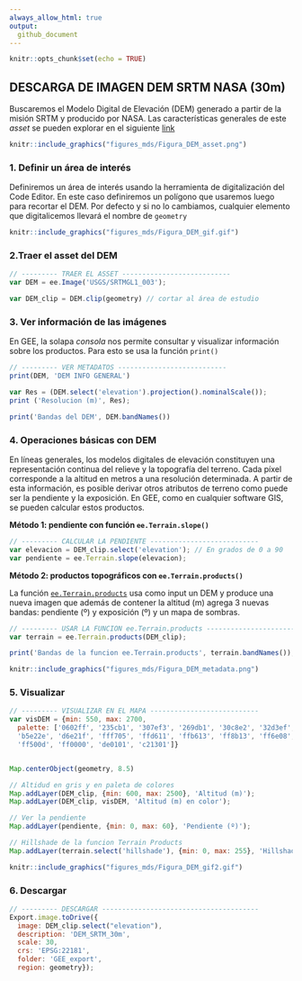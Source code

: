 ```yaml
---
always_allow_html: true
output:
  github_document
---
```


```r
knitr::opts_chunk$set(echo = TRUE)
```

## **DESCARGA DE IMAGEN DEM SRTM NASA (30m)**

Buscaremos el Modelo Digital de Elevación (DEM) generado a partir de la misión SRTM y producido por NASA. Las características generales de este *asset* se pueden explorar en el siguiente [link](https://developers.google.com/earth-engine/datasets/catalog/USGS_SRTMGL1_003)


```r

knitr::include_graphics("figures_mds/Figura_DEM_asset.png")

```

### **1. Definir un área de interés**
Definiremos un área de interés usando la herramienta de digitalización del Code Editor. En este caso definiremos un polígono que usaremos luego para recortar el DEM. Por defecto y si no lo cambiamos, cualquier elemento que digitalicemos llevará el nombre de `geometry`

```r

knitr::include_graphics("figures_mds/Figura_DEM_gif.gif")

```


### **2.Traer el asset del DEM**

```javascript
// --------- TRAER EL ASSET ---------------------------
var DEM = ee.Image('USGS/SRTMGL1_003');

var DEM_clip = DEM.clip(geometry) // cortar al área de estudio

```

### **3. Ver información de las imágenes**

En GEE, la solapa *consola* nos permite consultar y visualizar información sobre los productos. Para esto se usa la función `print()`

```javascript
// --------- VER METADATOS ---------------------------
print(DEM, 'DEM INFO GENERAL')

var Res = (DEM.select('elevation').projection().nominalScale());
print ('Resolucion (m)', Res);

print('Bandas del DEM', DEM.bandNames())


```


### **4. Operaciones básicas con DEM**

En líneas generales, los modelos digitales de elevación constituyen una representación continua del relieve y la topografía del terreno. Cada píxel corresponde a la altitud en metros a una resolución determinada. A partir de esta información, es posible derivar otros atributos de terreno como puede ser la pendiente y la exposición. En GEE, como en cualquier software GIS, se pueden calcular estos productos. 


**Método 1: pendiente con función `ee.Terrain.slope()`**

```javascript
// --------- CALCULAR LA PENDIENTE ---------------------------
var elevacion = DEM_clip.select('elevation'); // En grados de 0 a 90
var pendiente = ee.Terrain.slope(elevacion);

```

**Método 2: productos topográficos con `ee.Terrain.products()`**

La función [`ee.Terrain.products`](https://developers.google.com/earth-engine/apidocs/ee-terrain-products) usa como input un DEM y produce una nueva imagen que además de contener la altitud (m) agrega 3 nuevas bandas: pendiente (º) y exposición (º) y un mapa de sombras. 

```javascript
// --------- USAR LA FUNCION ee.Terrain.products ---------------------------
var terrain = ee.Terrain.products(DEM_clip);

print('Bandas de la funcion ee.Terrain.products', terrain.bandNames());

```

```r

knitr::include_graphics("figures_mds/Figura_DEM_metadata.png")

```


### **5. Visualizar**

```javascript
// --------- VISUALIZAR EN EL MAPA ---------------------------
var visDEM = {min: 550, max: 2700,
  palette: ['0602ff', '235cb1', '307ef3', '269db1', '30c8e2', '32d3ef', '3ae237',
  'b5e22e', 'd6e21f', 'fff705', 'ffd611', 'ffb613', 'ff8b13', 'ff6e08',
  'ff500d', 'ff0000', 'de0101', 'c21301']}


Map.centerObject(geometry, 8.5)

// Altidud en gris y en paleta de colores
Map.addLayer(DEM_clip, {min: 600, max: 2500}, 'Altitud (m)');
Map.addLayer(DEM_clip, visDEM, 'Altitud (m) en color');

// Ver la pendiente 
Map.addLayer(pendiente, {min: 0, max: 60}, 'Pendiente (º)');

// Hillshade de la funcion Terrain Products
Map.addLayer(terrain.select('hillshade'), {min: 0, max: 255}, 'Hillshade');

```

```r

knitr::include_graphics("figures_mds/Figura_DEM_gif2.gif")

```

### **6. Descargar**
```javascript
// --------- DESCARGAR ---------------------------------------
Export.image.toDrive({
  image: DEM_clip.select("elevation"),
  description: 'DEM_SRTM_30m',
  scale: 30,
  crs: 'EPSG:22181',
  folder: 'GEE_export',
  region: geometry});

```
